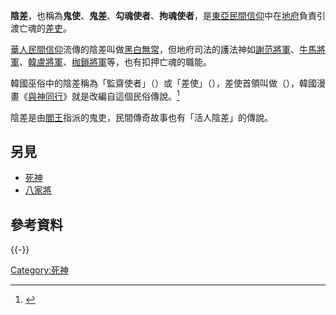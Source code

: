 {{about|把亡魂從現世引渡到地府的差吏|地府中負責執行刑罰的獄吏|鬼卒}}
'''陰差'''，也稱為'''鬼使'''、'''鬼差'''、'''勾魂使者'''、'''拘魂使者'''，是[[東亞|東亞]][[民間信仰|民間信仰]]中在[[地府|地府]]負責引渡亡魂的[[差人|差吏]]。

[[華人民間信仰|華人民間信仰]]流傳的陰差叫做[[黑白無常|黑白無常]]，但地府司法的護法神如[[謝范將軍|謝范將軍]]、[[牛馬將軍|牛馬將軍]]、[[韓盧將軍|韓盧將軍]]、[[枷鎖將軍|枷鎖將軍]]等，也有扣押亡魂的職能。

韓國巫俗中的陰差稱為「監齋使者」（{{lang|ko|저승사자}}）或「差使」（{{lang|ko|차사}}），差使首領叫做{{tsl|ko|강림도령|降臨童子}}（{{lang|ko|강림도령}}），韓國漫畫《[[與神同行|與神同行]]》就是改編自這個民俗傳說。<ref>{{cite web |url=http://210.204.213.131/minsok/dic_index.jsp?P_MENU=04&DIC_ID=2506&ref=T2&s_idx=4&P_INDEX=0&cur_page=1 |title=The Korean National Encyclopedia of Ethnic Practices (Page in Korean) |publisher=210.204.213.131 |access-date=2013-11-16 |archive-url=https://web.archive.org/web/20150610213556/http://210.204.213.131/minsok/dic_index.jsp?P_MENU=04&DIC_ID=2506&ref=T2&s_idx=4&P_INDEX=0&cur_page=1 |archive-date=10 June 2015 }}</ref>

陰差是由[[閻王|閻王]]指派的鬼吏，民間傳奇故事也有「活人陰差」的傳說。

== 另見 ==
* [[死神|死神]]
* [[八家將|八家將]]

== 參考資料 ==
{{reflist}}
{{-}}
{{文化小作品}}

[[Category:死神|Category:死神]]